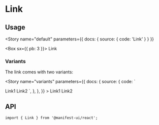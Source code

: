 
<Meta component={Link} title="Components/Link" />

# Link

## Usage

<Story
  name="default"
  parameters={{ docs: { source: { code: '<Link href="https://p44design.systems/">Link</Link>' } } }}
>
  <Box sx={{ pb: 3 }}>
    <Link href="https://p44design.systems/">Link</Link>
  </Box>
</Story>

### Variants

The link comes with two variants:

<Story
  name="variants"
  parameters={{
    docs: {
      source: {
        code: `
<Link variant="link1">Link1</Link>
<Link variant="link2">Link2</Link>
        `,
      },
    },
  }}
>
  <Flex align="center" gap={2} sx={{ pb: 3 }}>
    <Link href="https://p44design.systems/" variant="link1">
      Link1
    </Link>
    <Link href="https://p44design.systems/" variant="link2">
      Link2
    </Link>
  </Flex>
</Story>

## API

<Sources github="link" npm="@manifest-ui/link" />

```tsx
import { Link } from '@manifest-ui/react';
```

<Props />
